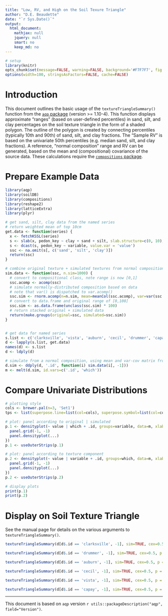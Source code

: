 ```yaml
---
title: "Low, RV, and High on the Soil Texure Triangle"
author: "D.E. Beaudette"
date: "`r Sys.Date()`"
output:
  html_document:
    mathjax: null
    jquery: null
    smart: no
    keep_md: no
---
```


```r
# setup
library(knitr)
opts_chunk$set(message=FALSE, warning=FALSE, background='#F7F7F7', fig.retina=2, dev='png', tidy=FALSE, verbose=FALSE, cache = FALSE)
options(width=100, stringsAsFactors=FALSE, cache=FALSE)
```


# Introduction
This document outlines the basic usage of the `textureTriangleSummary()` function from the [`aqp` package](https://github.com/ncss-tech/aqp) (version >= 1.10-4). This function displays approximate "ranges" (based on user-defined percentiles) in sand, silt, and clay percentages on the soil texture triangle in the form of a shaded polygon. The outline of the polygon is created by connecting percentiles (typically 10th and 90th) of sand, silt, and clay fractions. The "Sample RV" is based on the univariate 50th percentiles (e.g. median sand, silt, and clay fractions). A reference, "normal composition" range and RV can be generated, based on the mean and (compositional) covariance of the source data. These calculations require the [`compositions` package](https://cran.r-project.org/package=compositions).


# Prepare Example Data

```r
library(aqp)
library(soilDB)
library(compositions)
library(reshape2)
library(latticeExtra)
library(plyr)

# get sand, silt, clay data from the named series
# return weighted mean of top 10cm
get.data <- function(series) {
  x <- fetchKSSL(series)
  s <- slab(x, pedon_key ~ clay + sand + silt, slab.structure=c(0, 10), strict = FALSE, slab.fun = mean, na.rm=TRUE)
  s <- dcast(s, pedon_key ~ variable, value.var = 'value')
  ssc <- na.omit(s[, c('sand', 'silt', 'clay')])
  return(ssc)
}

# combine original texture + simulated textures from normal composition
sim.data <- function(ssc, n.sim=1000) {
  # convert to compositional class, note range is now [0,1]
  ssc.acomp <- acomp(ssc)
  # simulate normally-distributed composition based on data
  # note that var() is dispatched to var.acomp()
  ssc.sim <- rnorm.acomp(n=n.sim, mean=meanCol(ssc.acomp), var=var(ssc.acomp))
  # convert to data.frame and original range of [0,100]
  ssc.sim <- as.data.frame(unclass(ssc.sim) * 100)
  # return stacked original + simulated data
  return(make.groups(original=ssc, simulated=ssc.sim))
}


# get data for named series
s.list <- c('clarksville', 'vista', 'auburn', 'cecil', 'drummer', 'capay')
d <- lapply(s.list, get.data)
names(d) <- s.list
d <- ldply(d)

# simulate from a normal composition, using mean and var-cov matrix from original data
d.sim <- ddply(d, '.id', function(i) sim.data(i[, -1]))
m <- melt(d.sim, id.vars=c('.id', 'which'))
```

# Compare Univariate Distributions

```r
# plotting style
cols <- brewer.pal(n=3, 'Set1')
tps <- list(superpose.line=list(col=cols), superpose.symbol=list(col=cols, cex=0.5, pch='|'))

# plot: panel according to original | simulated 
p.1 <- densityplot(~ value | which + .id, groups=variable, data=m, xlab='Sand, Silt, Clay (%)', auto.key=list(columns=3), par.settings=tps, scales=list(alternating=3), panel=function(...) {
  panel.grid(-1, -1)
  panel.densityplot(...)
})
p.1 <- useOuterStrips(p.1)

# plot: panel according to texture component
p.2 <- densityplot(~ value | variable + .id, groups=which, data=m, xlab='Sand, Silt, Clay (%)', auto.key=list(columns=2), par.settings=tps, scales=list(alternating=3), panel=function(...) {
  panel.grid(-1, -1)
  panel.densityplot(...)
})
p.2 <- useOuterStrips(p.2)

# display plots
print(p.1)
print(p.2)
```


# Display on Soil Texture Triangle
See the manual page for details on the various arguments to `textureTriangleSummary()`.
```r
textureTriangleSummary(d[d$.id == 'clarksville', -1], sim=TRUE, cex=0.5, p = c(0.10, 0.5, 0.9)); title('Clarksville\n0-10cm Weighted Mean')
```

```r
textureTriangleSummary(d[d$.id == 'drummer', -1], sim=TRUE, cex=0.5, p = c(0.10, 0.5, 0.9)); title('Drummer\n0-10cm Weighted Mean')
```

```r
textureTriangleSummary(d[d$.id == 'auburn', -1], sim=TRUE, cex=0.5, p = c(0.10, 0.5, 0.9)); title('Auburn\n0-10cm Weighted Mean')
```

```r
textureTriangleSummary(d[d$.id == 'cecil', -1], sim=TRUE, cex=0.5, p = c(0.10, 0.5, 0.9)); title('Cecil\n0-10cm Weighted Mean')
```

```r
textureTriangleSummary(d[d$.id == 'vista', -1], sim=TRUE, cex=0.5, p = c(0.10, 0.5, 0.9)); title('Vista\n0-10cm Weighted Mean')
```

```r
textureTriangleSummary(d[d$.id == 'capay', -1], sim=TRUE, cex=0.5, p = c(0.10, 0.5, 0.9)); title('Capay\n0-10cm Weighted Mean')
```

----------------------------
This document is based on `aqp` version `r utils::packageDescription("aqp", field="Version")`.

